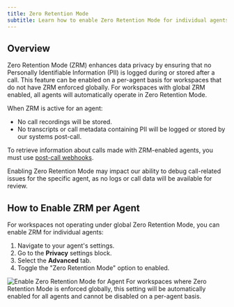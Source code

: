 ```yaml
---
title: Zero Retention Mode
subtitle: Learn how to enable Zero Retention Mode for individual agents to enhance data privacy.
---
```


## Overview

Zero Retention Mode (ZRM) enhances data privacy by ensuring that no Personally Identifiable Information (PII) is logged during or stored after a call. This feature can be enabled on a per-agent basis for workspaces that do not have ZRM enforced globally. For workspaces with global ZRM enabled, all agents will automatically operate in Zero Retention Mode.

When ZRM is active for an agent:

- No call recordings will be stored.
- No transcripts or call metadata containing PII will be logged or stored by our systems post-call.

To retrieve information about calls made with ZRM-enabled agents, you must use [post-call webhooks](/docs/conversational-ai/workflows/post-call-webhook).

<Warning>
  Enabling Zero Retention Mode may impact our ability to debug call-related issues for the specific
  agent, as no logs or call data will be available for review.
</Warning>

## How to Enable ZRM per Agent

For workspaces not operating under global Zero Retention Mode, you can enable ZRM for individual agents:

1.  Navigate to your agent's settings.
2.  Go to the **Privacy** settings block.
3.  Select the **Advanced** tab.
4.  Toggle the "Zero Retention Mode" option to enabled.

<Frame background="subtle" caption="Enabling Zero Retention Mode for an agent in Privacy Settings.">
  <img src="/assets/images/conversational-ai/enabled-zrm.png" alt="Enable Zero Retention Mode for Agent" />
</Frame>

<Info>
  For workspaces where Zero Retention Mode is enforced globally, this setting will be automatically
  enabled for all agents and cannot be disabled on a per-agent basis.
</Info>
